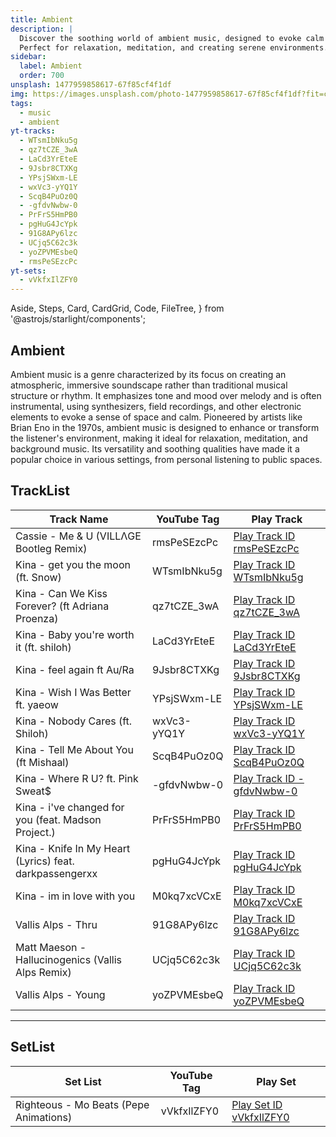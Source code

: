 ```yaml
---
title: Ambient
description: |
  Discover the soothing world of ambient music, designed to evoke calm and emotions through immersive soundscapes, natural sounds, and evolving harmonies.
  Perfect for relaxation, meditation, and creating serene environments.
sidebar:
  label: Ambient
  order: 700
unsplash: 1477959858617-67f85cf4f1df
img: https://images.unsplash.com/photo-1477959858617-67f85cf4f1df?fit=crop&w=1400&h=700&q=75
tags:
  - music
  - ambient
yt-tracks:
  - WTsmIbNku5g
  - qz7tCZE_3wA
  - LaCd3YrEteE
  - 9Jsbr8CTXKg
  - YPsjSWxm-LE
  - wxVc3-yYQ1Y
  - ScqB4PuOz0Q
  - -gfdvNwbw-0
  - PrFrS5HmPB0
  - pgHuG4JcYpk
  - 91G8APy6lzc
  - UCjq5C62c3k
  - yoZPVMEsbeQ
  - rmsPeSEzcPc
yt-sets:
  - vVkfxIlZFY0
---
```


  Aside,
  Steps,
  Card,
  CardGrid,
  Code,
  FileTree,
} from '@astrojs/starlight/components';


## Ambient

Ambient music is a genre characterized by its focus on creating an atmospheric, immersive soundscape rather than traditional musical structure or rhythm.
It emphasizes tone and mood over melody and is often instrumental, using synthesizers, field recordings, and other electronic elements to evoke a sense of space and calm. Pioneered by artists like Brian Eno in the 1970s, ambient music is designed to enhance or transform the listener's environment, making it ideal for relaxation, meditation, and background music.
Its versatility and soothing qualities have made it a popular choice in various settings, from personal listening to public spaces.

## TrackList

| Track Name                                              | YouTube Tag | Play Track                                                          |
| ------------------------------------------------------- | ----------- | ------------------------------------------------------------------- |
| Cassie - Me & U (VILLΛGE Bootleg Remix) | rmsPeSEzcPc | [Play Track ID rmsPeSEzcPc](https://kbve.com/music/?yt=rmsPeSEzcPc) |
| Kina - get you the moon (ft. Snow)                      | WTsmIbNku5g | [Play Track ID WTsmIbNku5g](https://kbve.com/music/?yt=WTsmIbNku5g) |
| Kina - Can We Kiss Forever? (ft Adriana Proenza)        | qz7tCZE_3wA | [Play Track ID qz7tCZE_3wA](https://kbve.com/music/?yt=qz7tCZE_3wA) |
| Kina - Baby you're worth it (ft. shiloh)                | LaCd3YrEteE | [Play Track ID LaCd3YrEteE](https://kbve.com/music/?yt=LaCd3YrEteE) |
| Kina - feel again ft Au/Ra                              | 9Jsbr8CTXKg | [Play Track ID 9Jsbr8CTXKg](https://kbve.com/music/?yt=9Jsbr8CTXKg) |
| Kina - Wish I Was Better ft. yaeow                      | YPsjSWxm-LE | [Play Track ID YPsjSWxm-LE](https://kbve.com/music/?yt=YPsjSWxm-LE) |
| Kina - Nobody Cares (ft. Shiloh)                        | wxVc3-yYQ1Y | [Play Track ID wxVc3-yYQ1Y](https://kbve.com/music/?yt=wxVc3-yYQ1Y) |
| Kina - Tell Me About You (ft Mishaal)                   | ScqB4PuOz0Q | [Play Track ID ScqB4PuOz0Q](https://kbve.com/music/?yt=ScqB4PuOz0Q) |
| Kina - Where R U? ft. Pink Sweat$                       | -gfdvNwbw-0 | [Play Track ID -gfdvNwbw-0](https://kbve.com/music/?yt=-gfdvNwbw-0) |
| Kina - i've changed for you (feat. Madson Project.)     | PrFrS5HmPB0 | [Play Track ID PrFrS5HmPB0](https://kbve.com/music/?yt=PrFrS5HmPB0) |
| Kina - Knife In My Heart (Lyrics) feat. darkpassengerxx | pgHuG4JcYpk | [Play Track ID pgHuG4JcYpk](https://kbve.com/music/?yt=pgHuG4JcYpk) |
| Kina - im in love with you                              | M0kq7xcVCxE | [Play Track ID M0kq7xcVCxE](https://kbve.com/music/?yt=M0kq7xcVCxE) |
| Vallis Alps - Thru                                      | 91G8APy6lzc | [Play Track ID 91G8APy6lzc](https://kbve.com/music/?yt=91G8APy6lzc) |
| Matt Maeson - Hallucinogenics (Vallis Alps Remix)       | UCjq5C62c3k | [Play Track ID UCjq5C62c3k](https://kbve.com/music/?yt=UCjq5C62c3k) |
| Vallis Alps - Young                                     | yoZPVMEsbeQ | [Play Track ID yoZPVMEsbeQ](https://kbve.com/music/?yt=yoZPVMEsbeQ) |

---

## SetList

| Set List                               | YouTube Tag | Play Set                                                          |
| -------------------------------------- | ----------- | ----------------------------------------------------------------- |
| Righteous - Mo Beats (Pepe Animations) | vVkfxIlZFY0 | [Play Set ID vVkfxIlZFY0](https://kbve.com/music/?yt=vVkfxIlZFY0) |
